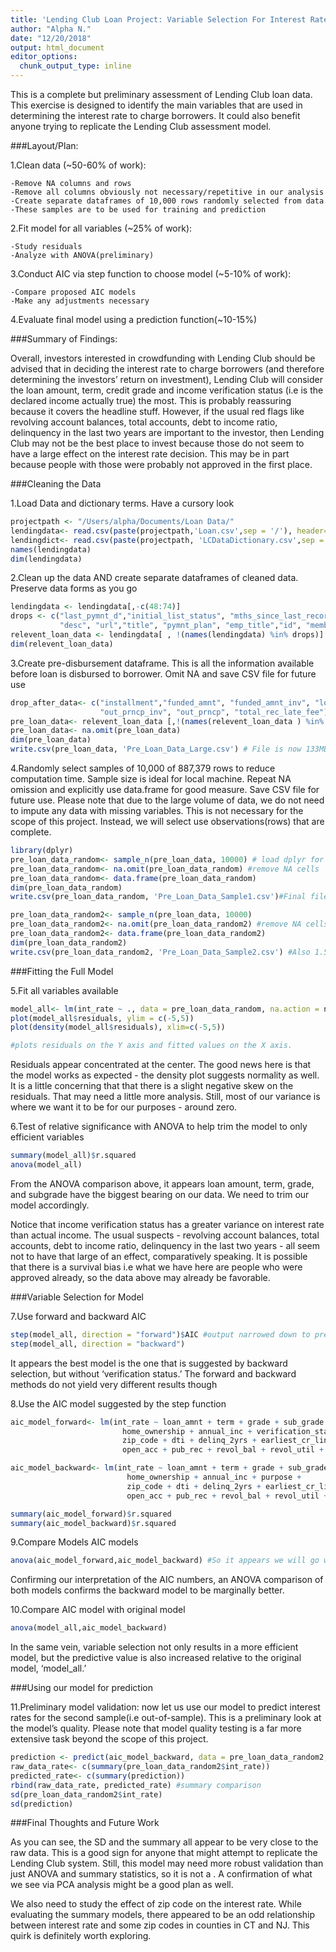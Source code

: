 ```yaml
---
title: 'Lending Club Loan Project: Variable Selection For Interest Rate Model'
author: "Alpha N."
date: "12/20/2018"
output: html_document
editor_options: 
  chunk_output_type: inline
---
```



 This is a complete but preliminary assessment of Lending Club loan data. This exercise is designed to identify the main variables that are used in determining the interest rate to charge borrowers. It could also benefit anyone trying to replicate the Lending Club assessment model.

###Layout/Plan:

1.Clean data (~50-60% of work):

    -Remove NA columns and rows
    -Remove all columns obviously not necessary/repetitive in our analysis 
    -Create separate dataframes of 10,000 rows randomly selected from data 
    -These samples are to be used for training and prediction
    
2.Fit model for all variables (~25% of work):

    -Study residuals
    -Analyze with ANOVA(preliminary)

3.Conduct AIC via step function to choose model (~5-10% of work):

    -Compare proposed AIC models
    -Make any adjustments necessary

4.Evaluate final model using a prediction function(~10-15%)


###Summary of Findings:

  Overall, investors interested in crowdfunding with Lending Club should be advised that in deciding the interest rate to charge borrowers (and therefore determining the investors' return on investment), Lending Club will consider the loan amount, term, credit grade and income verification status (i.e is the declared income actually true) the most. 
  This is probably reassuring because it covers the headline stuff. However, if the usual red flags like revolving account balances, total accounts, debt to income ratio, delinquency in the last two years are important to the investor, then Lending Club may not be the best place to invest because those do not seem to have a large effect on the interest rate decision. This may be in part because people with those were probably not approved in the first place.
  
  
###Cleaning the Data

1.Load Data and dictionary terms. Have a cursory look

```r
projectpath <- "/Users/alpha/Documents/Loan Data/"
lendingdata<- read.csv(paste(projectpath,'Loan.csv',sep = '/'), header=TRUE) #Original file is 396MB
lendingdict<- read.csv(paste(projectpath, 'LCDataDictionary.csv',sep = '/'), header = TRUE)
names(lendingdata)
dim(lendingdata)
```


2.Clean up the data AND create separate dataframes of cleaned data. Preserve data forms as you go

```r
lendingdata <- lendingdata[,-c(48:74)]
drops <- c("last_pymnt_d","initial_list_status", "mths_since_last_record","mths_since_last_delinq",
           "desc", "url","title", "pymnt_plan", "emp_title","id", "member_id", "issue_d", "addr_state") #identify columns we do not need in our analysis
relevent_loan_data <- lendingdata[ , !(names(lendingdata) %in% drops)] #take out columns not needed
dim(relevent_loan_data)
```


3.Create pre-disbursement dataframe. This is all the information available before loan is disbursed to borrower. Omit NA and save CSV file for future use

```r
drop_after_data<- c("installment","funded_amnt", "funded_amnt_inv", "loan_status", "total_pymnt", "total_pymnt_inv", "total_rec_prncp", "total_rec_int", "tot_rec_late_fee","recoveries", "collection_recovery_fee", "last_pymnt_amnt",
                    "out_prncp_inv", "out_prncp", "total_rec_late_fee")
pre_loan_data<- relevent_loan_data [,!(names(relevent_loan_data ) %in% drop_after_data)] #select data before loan given
pre_loan_data<- na.omit(pre_loan_data)
dim(pre_loan_data)
write.csv(pre_loan_data, 'Pre_Loan_Data_Large.csv') # File is now 133MB
```


4.Randomly select samples of 10,000 of 887,379 rows to reduce computation time. Sample size is ideal for local machine. Repeat NA omission and explicitly use data.frame for good measure. Save CSV file for future use. Please note that due to the large volume of data, we do not need to impute any data with missing variables. This is not necessary for the scope of this project. Instead, we will select use observations(rows) that are complete.

```r
library(dplyr)
pre_loan_data_random<- sample_n(pre_loan_data, 10000) # load dplyr for sample_n to work
pre_loan_data_random<- na.omit(pre_loan_data_random) #remove NA cells
pre_loan_data_random<- data.frame(pre_loan_data_random)
dim(pre_loan_data_random)
write.csv(pre_loan_data_random, 'Pre_Loan_Data_Sample1.csv')#Final file is 1.5MB!!
```

```r
pre_loan_data_random2<- sample_n(pre_loan_data, 10000) 
pre_loan_data_random2<- na.omit(pre_loan_data_random2) #remove NA cells
pre_loan_data_random2<- data.frame(pre_loan_data_random2)
dim(pre_loan_data_random2)
write.csv(pre_loan_data_random2, 'Pre_Loan_Data_Sample2.csv') #Also 1.5MB
```


###Fitting the Full Model

5.Fit all variables available

```r
model_all<- lm(int_rate ~ ., data = pre_loan_data_random, na.action = na.exclude) #This model takes a long time to run due to all the variables
plot(model_all$residuals, ylim = c(-5,5)) 
plot(density(model_all$residuals), xlim=c(-5,5))

#plots residuals on the Y axis and fitted values on the X axis.
```


  Residuals appear concentrated at the center. The good news here is that the model works as expected - the density plot suggests normality as well. It is a little concerning that that there is a slight negative skew on the residuals. That may need a little more analysis. Still, most of our variance is where we want it to be for our purposes - around zero.


6.Test of relative significance with ANOVA to help trim the model to only efficient variables

```r
summary(model_all)$r.squared
anova(model_all)
```


  From the ANOVA comparison above, it appears loan amount, term, grade, and subgrade have the biggest bearing on our data. We need to trim our model accordingly.

  Notice that income verification status has a greater variance on interest rate than actual income. The usual suspects - revolving account balances, total accounts, debt to income ratio, delinquency in the last two years - all seem not to have that large of an effect, comparatively speaking. It is possible that there is a survival bias i.e what we have here are people who were approved already, so the data above may already be favorable.


###Variable Selection for Model

7.Use forward and backward AIC

```r
step(model_all, direction = "forward")$AIC #output narrowed down to prevent massive multi-page printout
step(model_all, direction = "backward")
```


  It appears the best model is the one that is suggested by backward selection, but without 'verification status.' The forward and backward methods do not yield very different results though

8.Use the AIC model suggested by the step function

```r
aic_model_forward<- lm(int_rate ~ loan_amnt + term + grade + sub_grade + emp_length + 
                         home_ownership + annual_inc + verification_status + purpose + 
                         zip_code + dti + delinq_2yrs + earliest_cr_line + inq_last_6mths + 
                         open_acc + pub_rec + revol_bal + revol_util + total_acc, data = pre_loan_data_random)

aic_model_backward<- lm(int_rate ~ loan_amnt + term + grade + sub_grade + emp_length + 
                          home_ownership + annual_inc + purpose + 
                          zip_code + dti + delinq_2yrs + earliest_cr_line + inq_last_6mths + 
                          open_acc + pub_rec + revol_bal + revol_util + total_acc, data = pre_loan_data_random) #takes out "verification status"

summary(aic_model_forward)$r.squared
summary(aic_model_backward)$r.squared

```



9.Compare Models AIC models

```r
anova(aic_model_forward,aic_model_backward) #So it appears we will go with the backward model
```


  Confirming our interpretation of the AIC numbers, an ANOVA comparison of both models confirms the backward model to be marginally better.


10.Compare AIC model with original model

```r
anova(model_all,aic_model_backward) 
```


  In the same vein, variable selection not only results in a more efficient model, but the predictive value is also increased relative to the original model, 'model_all.'


###Using our model for prediction 

11.Preliminary model validation: now let us use our model to predict interest rates for the second sample(i.e out-of-sample). This is a preliminary look at the model's quality. Please note that model quality testing is a far more extensive task beyond the scope of this project.

```r
prediction <- predict(aic_model_backward, data = pre_loan_data_random2, na.action = na.action)
raw_data_rate<- c(summary(pre_loan_data_random2$int_rate))
predicted_rate<- c(summary(prediction))
rbind(raw_data_rate, predicted_rate) #summary comparison
sd(pre_loan_data_random2$int_rate)
sd(prediction)

```



###Final Thoughts and Future Work

  As you can see, the SD and the summary all appear to be very close to the raw data. This is a good sign for anyone that might attempt to replicate the Lending Club system. Still, this model may need more robust validation than just ANOVA and summary statistics, so it is not a . A confirmation of what we see via PCA analysis might be a good plan as well.

  We also need to study the effect of zip code on the interest rate. While evaluating the summary models, there appeared to be an odd relationship between interest rate and some zip codes in counties in CT and NJ. This quirk is definitely worth exploring.


